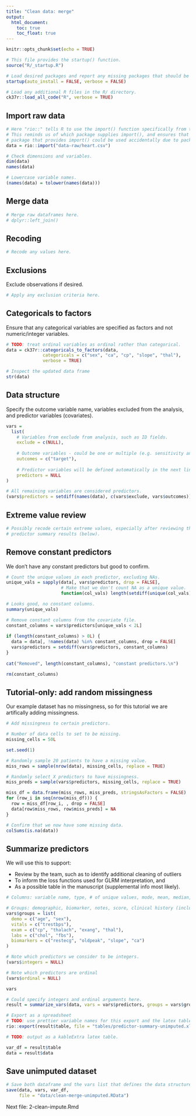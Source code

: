 ```yaml
---
title: "Clean data: merge"
output:
  html_document:
    toc: true
    toc_float: true
---
```


```r
knitr::opts_chunk$set(echo = TRUE)

# This file provides the startup() function.
source("R/_startup.R")

# Load desired packages and report any missing packages that should be installed.
startup(auto_install = FALSE, verbose = FALSE)

# Load any additional R files in the R/ directory.
ck37r::load_all_code("R", verbose = TRUE)
```

## Import raw data

```r
# Here "rio::" tells R to use the import() function specifically from the rio package.
# This reminds us of which package supplies import(), and ensures that no other
# package that provides import() could be used accidentally due to package loading order.
data = rio::import("data-raw/heart.csv")

# Check dimensions and variables.
dim(data)
names(data)

# Lowercase variable names.
(names(data) = tolower(names(data)))
```

## Merge data

```r
# Merge raw dataframes here.
# dplyr::left_join()
```

## Recoding

```r
# Recode any values here.
```

## Exclusions

Exclude observations if desired.

```r
# Apply any exclusion criteria here.
```

## Categoricals to factors

Ensure that any categorical variables are specified as factors and not numeric/integer variables.

```r
# TODO: treat ordinal variables as ordinal rather than categorical.
data = ck37r::categoricals_to_factors(data,
              categoricals = c("sex", "ca", "cp", "slope", "thal"),
              verbose = TRUE)

# Inspect the updated data frame
str(data)
```

## Data structure

Specify the outcome variable name, variables excluded from the analysis, and predictor variables (covariates).

```r
vars =
  list(
    # Variables from exclude from analysis, such as ID fields.
    exclude = c(NULL),
    
    # Outcome variables - could be one or multiple (e.g. sensitivity analyses).
    outcomes = c("target"),
    
    # Predictor variables will be defined automatically in the next line of code.
    predictors = NULL
)

# All remaining variables are considered predictors.
(vars$predictors = setdiff(names(data), c(vars$exclude, vars$outcomes)))  
```

## Extreme value review

```r
# Possibly recode certain extreme values, especially after reviewing the
# predictor summary results (below).
```

## Remove constant predictors 

We don't have any constant predictors but good to confirm.

```r

# Count the unique values in each predictor, excluding NAs.
unique_vals = sapply(data[, vars$predictors, drop = FALSE],
                     # Make that we don't count NA as a unique value.
                     function(col_vals) length(setdiff(unique(col_vals), NA)))

# Looks good, no constant columns.
summary(unique_vals)

# Remove constant columns from the covariate file.
constant_columns = vars$predictors[unique_vals < 2L]
  
if (length(constant_columns) > 0L) {
  data = data[, !names(data) %in% constant_columns, drop = FALSE]
  vars$predictors = setdiff(vars$predictors, constant_columns)
}
  
cat("Removed", length(constant_columns), "constant predictors.\n")

rm(constant_columns)
```

## Tutorial-only: add random missingness

Our example dataset has no missingness, so for this tutorial we are artifically adding missingness.

```r
# Add missingness to certain predictors.

# Number of data cells to set to be missing.
missing_cells = 50L

set.seed(1)

# Randomly sample 20 patients to have a missing value.
miss_rows = sample(nrow(data), missing_cells, replace = TRUE)

# Randomly select X predictors to have missingness.
miss_preds = sample(vars$predictors, missing_cells, replace = TRUE)

miss_df = data.frame(miss_rows, miss_preds, stringsAsFactors = FALSE)
for (row_i in seq(nrow(miss_df))) {
  row = miss_df[row_i, , drop = FALSE]
  data[row$miss_rows, row$miss_preds] = NA
}

# Confirm that we now have some missing data.
colSums(is.na(data))
```


## Summarize predictors

We will use this to support:

  * Review by the team, such as to identify additional cleaning of outliers
  * To inform the loss functions used for GLRM interpretation, and
  * As a possible table in the manuscript (supplemental info most likely).

```r
# Columns: variable name, type, # of unique values, mode, mean, median, min, max, missingness

# Groups: demographic, biomarker, notes, score, clinical history (including family)
vars$groups = list(
  demo = c("age", "sex"),
  vitals = c("trestbps"),
  exam = c("cp", "thalach", "exang", "thal"),
  labs = c("chol", "fbs"),
  biomarkers = c("restecg", "oldpeak", "slope", "ca")
)

# Note which predictors we consider to be integers.
(vars$integers = NULL)

# Note which predictors are ordinal
(vars$ordinal = NULL)

vars

# Could specify integers and ordinal arguments here.
result = summarize_vars(data, vars = vars$predictors, groups = vars$groups)

# Export as a spreadsheet
# TODO: use prettier variable names for this export and the latex table.
rio::export(result$table, file = "tables/predictor-summary-unimputed.xlsx")

# TODO: output as a kableExtra latex table.

var_df = result$table
data = result$data

```


## Save unimputed dataset

```r
# Save both dataframe and the vars list that defines the data structure.
save(data, vars, var_df,
     file = "data/clean-merge-unimputed.RData")
```

Next file: 2-clean-impute.Rmd
